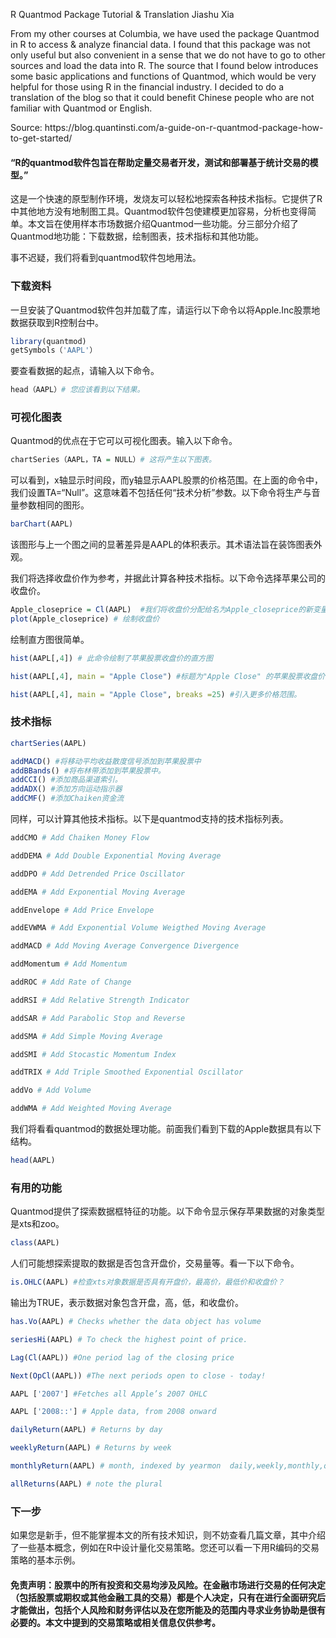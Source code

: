 
R Quantmod Package Tutorial & Translation
Jiashu Xia 


From my other courses at Columbia, we have used the package Quantmod in R to access & analyze financial data. I found that this package was not only useful but also convenient in a sense that we do not have to go to other sources and load the data into R. The source that I found below introduces some basic applications and functions of Quantmod, which would be very helpful for those using R in the financial industry. I decided to do a translation of the blog so that it could benefit Chinese people who are not familiar with Quantmod or English.

Source: https://blog.quantinsti.com/a-guide-on-r-quantmod-package-how-to-get-started/



#### “R的quantmod软件包旨在帮助定量交易者开发，测试和部署基于统计交易的模型。”

这是一个快速的原型制作环境，发烧友可以轻松地探索各种技术指标。它提供了R中其他地方没有地制图工具。Quantmod软件包使建模更加容易，分析也变得简单。本文旨在使用样本市场数据介绍Quantmod一些功能。分三部分介绍了Quantmod地功能：下载数据，绘制图表，技术指标和其他功能。

事不迟疑，我们将看到quantmod软件包地用法。

### 下载资料
一旦安装了Quantmod软件包并加载了库，请运行以下命令以将Apple.Inc股票地数据获取到R控制台中。
```r
library(quantmod)
getSymbols（'AAPL'）
```

要查看数据的起点，请输入以下命令。
```r
head（AAPL）# 您应该看到以下结果。
```

### 可视化图表
Quantmod的优点在于它可以可视化图表。输入以下命令。
```r
chartSeries（AAPL，TA = NULL）# 这将产生以下图表。
```

可以看到，x轴显示时间段，而y轴显示AAPL股票的价格范围。在上面的命令中，我们设置TA="Null"。这意味着不包括任何“技术分析”参数。以下命令将生产与音量参数相同的图形。
```r
barChart(AAPL)
```

该图形与上一个图之间的显著差异是AAPL的体积表示。其术语法旨在装饰图表外观。

我们将选择收盘价作为参考，并据此计算各种技术指标。以下命令选择苹果公司的收盘价。
```r
Apple_closeprice = Cl(AAPL)  #我们将收盘价分配给名为Apple_closeprice的新变量。
plot(Apple_closeprice) # 绘制收盘价
```

绘制直方图很简单。

```r
hist(AAPL[,4]) # 此命令绘制了苹果股票收盘价的直方图
```

```r
hist(AAPL[,4], main = "Apple Close") #标题为"Apple Close" 的苹果股票收盘价直方图。

hist(AAPL[,4], main = "Apple Close", breaks =25) #引入更多价格范围。
```

### 技术指标

```r
chartSeries(AAPL)

addMACD() #将移动平均收益散度信号添加到苹果股票中
addBBands() #将布林带添加到苹果股票中。
addCCI() #添加商品渠道索引。
addADX() #添加方向运动指示器
addCMF() #添加Chaiken资金流
```

同样，可以计算其他技术指标。以下是quantmod支持的技术指标列表。
```r
addCMO # Add Chaiken Money Flow

addDEMA # Add Double Exponential Moving Average

addDPO # Add Detrended Price Oscillator

addEMA # Add Exponential Moving Average

addEnvelope # Add Price Envelope

addEVWMA # Add Exponential Volume Weigthed Moving Average

addMACD # Add Moving Average Convergence Divergence

addMomentum # Add Momentum

addROC # Add Rate of Change

addRSI # Add Relative Strength Indicator

addSAR # Add Parabolic Stop and Reverse

addSMA # Add Simple Moving Average

addSMI # Add Stocastic Momentum Index

addTRIX # Add Triple Smoothed Exponential Oscillator

addVo # Add Volume

addWMA # Add Weighted Moving Average
```

我们将看看quantmod的数据处理功能。前面我们看到下载的Apple数据具有以下结构。
```r
head(AAPL)
```

### 有用的功能

Quantmod提供了探索数据框特征的功能。以下命令显示保存苹果数据的对象类型是xts和zoo。
```r
class(AAPL)
```

人们可能想探索提取的数据是否包含开盘价，交易量等。看一下以下命令。
```r
is.OHLC(AAPL) #检查xts对象数据是否具有开盘价，最高价，最低价和收盘价？
```

输出为TRUE，表示数据对象包含开盘，高，低，和收盘价。

```{r，results = F}
has.Vo(AAPL) # Checks whether the data object has volume

seriesHi(AAPL) # To check the highest point of price.

Lag(Cl(AAPL)) #One period lag of the closing price

Next(OpCl(AAPL)) #The next periods open to close - today!

AAPL ['2007'] #Fetches all Apple’s 2007 OHLC

AAPL ['2008::'] # Apple data, from 2008 onward

dailyReturn(AAPL) # Returns by day

weeklyReturn(AAPL) # Returns by week

monthlyReturn(AAPL) # month, indexed by yearmon  daily,weekly,monthly,quarterly, and yearly

allReturns(AAPL) # note the plural
```

### 下一步

如果您是新手，但不能掌握本文的所有技术知识，则不妨查看几篇文章，其中介绍了一些基本概念，例如在R中设计量化交易策略。您还可以看一下用R编码的交易策略的基本示例。

#### 免责声明：股票中的所有投资和交易均涉及风险。在金融市场进行交易的任何决定（包括股票或期权或其他金融工具的交易）都是个人决定，只有在进行全面研究后才能做出，包括个人风险和财务评估以及在您所能及的范围内寻求业务协助是很有必要的。本文中提到的交易策略或相关信息仅供参考。


